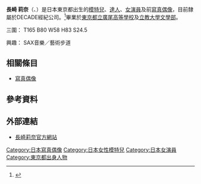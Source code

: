 '''長崎 莉奈'''（{{lang-ja|ながさき りな}}、{{bd|1987年|9月26日}}）是日本東京都出生的[[模特兒|模特兒]]、[[達人|達人]]、[[女演員|女演員]]及前[[寫真偶像|寫真偶像]]，目前隸屬於DECADE經紀公司。<ref>{{cite web|title=個人資料|url=http://www.rinacci.com/profile/|work=rinacci.com|accessdate=2014年11月9日|deadurl=yes|archiveurl=https://web.archive.org/web/20110715185644/http://www.rinacci.com/profile/|archivedate=2011年7月15日}}</ref>畢業於[[東京都立廣尾高等學校|東京都立廣尾高等學校]]及[[立教大學文學部|立教大學文學部]]。

三圍：
T165 B80 W58 H83 S24.5
 
興趣：
SAX音樂／藝術步道

==相關條目==
* [[寫真偶像|寫真偶像]]

==參考資料==
{{Reflist}}

==外部連結==
* [https://web.archive.org/web/20141012080453/http://www.rinacci.com/ 長崎莉奈官方網站]{{ja icon}}

{{DEFAULTSORT:Nagasaki, Rina}}
[[Category:日本寫真偶像|Category:日本寫真偶像]]
[[Category:日本女性模特兒|Category:日本女性模特兒]]
[[Category:日本女演員|Category:日本女演員]]
[[Category:東京都出身人物|Category:東京都出身人物]]


{{Japan-bio-stub}}